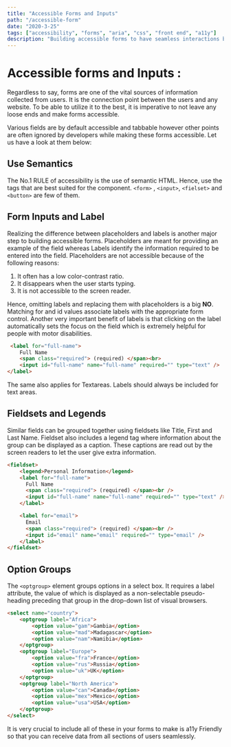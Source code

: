 ```yaml
---
title: "Accessible Forms and Inputs"
path: "/accessible-form"
date: "2020-3-25"
tags: ["accessibility", "forms", "aria", "css", "front end", "a11y"]
description: "Building accessible forms to have seamless interactions between the user the website."
---
```


# Accessible forms and Inputs :

Regardless to say, forms are one of the vital sources of information collected from users. It is the connection point between the users and any website. To be able to utilize it to the best, it is imperative to not leave any loose ends and make forms accessible.

Various fields are by default accessible and tabbable however other points are often ignored by developers while making these forms accessible. Let us have a look at them below:

## Use Semantics

The No.1 RULE of accessibility is the use of semantic HTML. Hence, use the tags that are best suited for the component. `<form>` , `<input>`, `<fielset>` and `<button>` are few of them.

## Form Inputs and Label

Realizing the difference between placeholders and labels is another major step to building accessible forms. Placeholders are meant for providing an example of the field whereas Labels identify the information required to be entered into the field.
Placeholders are not accessible because of the following reasons:

1. It often has a low color-contrast ratio.
2. It disappears when the user starts typing.
3. It is not accessible to the screen reader.

Hence, omitting labels and replacing them with placeholders is a big <strong>NO</strong>. Matching for and id values associate labels with the appropriate form control. Another very important benefit of labels is that clicking on the label automatically sets the focus on the field which is extremely helpful for people with motor disabilities.

```HTML
 <label for="full-name">
    Full Name
    <span class="required"> (required) </span><br>
    <input id="full-name" name="full-name" required="" type="text" />
</label>
```

The same also applies for Textareas. Labels should always be included for text areas.

## Fieldsets and Legends

Similar fields can be grouped together using fieldsets like Title, First and Last Name. Fieldset also includes a legend tag where information about the group can be displayed as a caption. These captions are read out by the screen readers to let the user give extra information.

```HTML
<fieldset>
    <legend>Personal Information</legend>
    <label for="full-name">
      Full Name
      <span class="required"> (required) </span><br />
      <input id="full-name" name="full-name" required="" type="text" />
    </label>

    <label for="email">
      Email
      <span class="required"> (required) </span><br />
      <input id="email" name="email" required="" type="email" />
    </label>
</fieldset>
```

## Option Groups

The `<optgroup>` element groups options in a select box. It requires a label attribute, the value of which is displayed as a non-selectable pseudo-heading preceding that group in the drop-down list of visual browsers.

```HTML
<select name="country">
    <optgroup label="Africa">
        <option value="gam">Gambia</option>
        <option value="mad">Madagascar</option>
        <option value="nam">Namibia</option>
    </optgroup>
    <optgroup label="Europe">
        <option value="fra">France</option>
        <option value="rus">Russia</option>
        <option value="uk">UK</option>
    </optgroup>
    <optgroup label="North America">
        <option value="can">Canada</option>
        <option value="mex">Mexico</option>
        <option value="usa">USA</option>
    </optgroup>
</select>
```

It is very crucial to include all of these in your forms to make is a11y Friendly so that you can receive data from all sections of users seamlessly.
